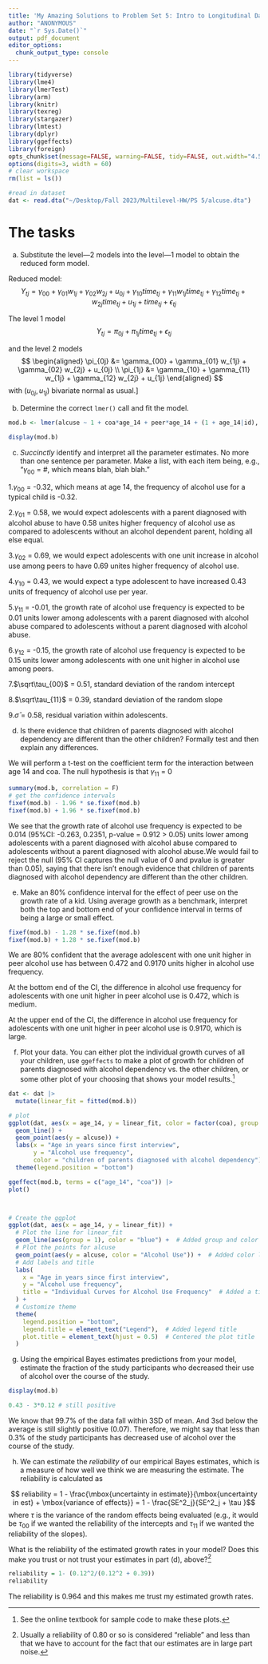 ```yaml
---
title: 'My Amazing Solutions to Problem Set 5: Intro to Longitudinal Data'
author: "ANONYMOUS"
date: "`r Sys.Date()`"
output: pdf_document
editor_options: 
  chunk_output_type: console
---
```

```r
library(tidyverse)
library(lme4)
library(lmerTest)
library(arm)
library(knitr)
library(texreg)
library(stargazer)
library(lmtest)
library(dplyr)
library(ggeffects)
library(foreign)
opts_chunk$set(message=FALSE, warning=FALSE, tidy=FALSE, out.width="4.5in")
options(digits=3, width = 60)
# clear workspace
rm(list = ls())

#read in dataset 
dat <- read.dta("~/Desktop/Fall 2023/Multilevel-HW/PS 5/alcuse.dta")
```


# The tasks
a. Substitute the level—2 models into the level—1 model to obtain the reduced form model.

Reduced model:
$$ Y_{tj} = \gamma_{00} + \gamma_{01} w_{1j} + \gamma_{02} w_{2j} + u_{0j} + \gamma_{10}time_{tj} + \gamma_{11} w_{1j}time_{tj} + \gamma_{12}time_{tj}+ w_{2j}time_{tj} + u_{1j} + time_{tj} + \epsilon_{tj} $$

The level 1 model
$$ Y_{tj} = \pi_{0j} + \pi_{1j} time_{tj} + \epsilon_{tj} $$

and the level 2 models
$$
\begin{aligned}
\pi_{0j} &= \gamma_{00} + \gamma_{01} w_{1j} + \gamma_{02} w_{2j} + u_{0j} \\
\pi_{1j} &= \gamma_{10} + \gamma_{11} w_{1j} + \gamma_{12} w_{2j} + u_{1j}
\end{aligned}
$$
with $(u_{0j}, u_{1j})$ bivariate normal as usual.]

\bigskip

b. Determine the correct `lmer()` call and fit the model.

``` r
mod.b <- lmer(alcuse ~ 1 + coa*age_14 + peer*age_14 + (1 + age_14|id), data = dat)

display(mod.b)
```

\bigskip

c. *Succinctly* identify and interpret all the parameter estimates. No more than one sentence per parameter. Make a list, with each item being, e.g., "$\gamma_{00}$ = #, which means blah, blah blah."  

1.$\gamma_{00}$ = -0.32, which means at age 14, the frequency of alcohol use for a typical child is -0.32. 

2.$\gamma_{01}$ = 0.58, we would expect adolescents with a parent diagnosed with alcohol abuse to have 0.58 unites higher frequency of alcohol use as compared to adolescents without an alcohol dependent parent, holding all else equal. 

3.$\gamma_{02}$ = 0.69,  we would expect adolescents with one unit increase in alcohol use among peers to have 0.69 unites higher frequency of alcohol use.

4.$\gamma_{10}$ = 0.43, we would expect a type adolescent to have increased 0.43 units of frequency of alcohol use per year. 

5.$\gamma_{11}$ = -0.01, the growth rate of alcohol use frequency is expected to be 0.01 units lower among adolescents with a parent diagnosed with alcohol abuse compared to adolescents without a parent diagnosed with alcohol abuse.

6.$\gamma_{12}$ = -0.15, the growth rate of alcohol use frequency is expected to be 0.15 units lower among adolescents with one unit higher in alcohol use among peers.

7.$\sqrt\tau_{00}$ = 0.51, standard deviation of the random intercept

8.$\sqrt\tau_{11}$ = 0.39, standard deviation of the random slope 

9.$\hat\sigma$ = 0.58, residual variation within adolescents. 

\bigskip

d. Is there evidence that children of parents diagnosed with alcohol dependency are different than the other children?  Formally test and then explain any differences.  

We will perform a t-test on the coefficient term for the interaction between age 14 and coa. The null hypothesis is that $\gamma_{11}$ = 0 

```r
summary(mod.b, correlation = F)
# get the confidence intervals 
fixef(mod.b) - 1.96 * se.fixef(mod.b)
fixef(mod.b) + 1.96 * se.fixef(mod.b)

```

We see that the growth rate of alcohol use frequency is expected to be 0.014 (95%CI: -0.263, 0.2351, p-value = 0.912 > 0.05) units lower among adolescents with a parent diagnosed with alcohol abuse compared to adolescents without a parent diagnosed with alcohol abuse.We would fail to reject the null (95% CI captures the null value of 0 and pvalue is greater than 0.05), saying that there isn't enough evidence that children of parents diagnosed with alcohol dependency are different than the other children. 

\bigskip

e. Make an 80% confidence interval for the effect of peer use on the growth rate of a kid. Using average growth as a benchmark, interpret both the top and bottom end of your confidence interval in terms of being a large or small effect.

```r
fixef(mod.b) - 1.28 * se.fixef(mod.b)
fixef(mod.b) + 1.28 * se.fixef(mod.b)
``` 

We are 80% confident that the average adolescent with one unit higher in peer alcohol use has between 0.472 and 0.9170 units higher in alcohol use frequency. 

At the bottom end of the CI, the difference in alcohol use frequency for adolescents with one unit higher in peer alcohol use is 0.472, which is medium. 

At the upper end of the CI, the difference in alcohol use frequency for adolescents with one unit higher in peer alcohol use is 0.9170, which is large. 

\bigskip

f. Plot your data.  You can either plot the individual growth curves of all your children, use ``ggeffects`` to make a plot of growth for children of parents diagnosed with alcohol dependency vs. the other children, or some other plot of your choosing that shows your model results.^[See the online textbook for sample code to make these plots.]

```r
dat <- dat |> 
  mutate(linear_fit = fitted(mod.b))

# plot 
ggplot(dat, aes(x = age_14, y = linear_fit, color = factor(coa), group = factor(id))) +
  geom_line() +
  geom_point(aes(y = alcuse)) +
  labs(x = "Age in years since first interview",
       y = "Alcohol use frequency", 
       color = "children of parents diagnosed with alcohol dependency") +
  theme(legend.position = "bottom")

ggeffect(mod.b, terms = c("age_14", "coa")) |>
plot()



# Create the ggplot
ggplot(dat, aes(x = age_14, y = linear_fit)) +
  # Plot the line for linear_fit
  geom_line(aes(group = 1), color = "blue") +  # Added group and color for clarity
  # Plot the points for alcuse
  geom_point(aes(y = alcuse, color = "Alcohol Use")) +  # Added color legend for points
  # Add labels and title
  labs(
    x = "Age in years since first interview",
    y = "Alcohol use frequency",
    title = "Individual Curves for Alcohol Use Frequency"  # Added a title
  ) +
  # Customize theme
  theme(
    legend.position = "bottom",
    legend.title = element_text("Legend"),  # Added legend title
    plot.title = element_text(hjust = 0.5)  # Centered the plot title
  )


```
\bigskip

g. Using the empirical Bayes estimates predictions from your model, estimate the fraction of the study participants who decreased their use of alcohol over the course of the study.

```r
display(mod.b)

0.43 - 3*0.12 # still positive
```
We know that 99.7% of the data fall within 3SD of mean. And 3sd below the average is still slightly positive (0.07). Therefore, we might say that less than 0.3% of the study participants has decreased use of alcohol over the course of the study. 

\bigskip

h. We can estimate the _reliability_ of our empirical Bayes estimates, which is a measure of how well we think we are measuring the estimate. The reliability is calculated as

$$ reliability = 1 - \frac{\mbox{uncertainty in estimate}}{\mbox{uncertainty in est} + \mbox{variance of effects}} = 1 - \frac{SE^2_j}{SE^2_j + \tau }$$
where $\tau$ is the variance of the random effects being evaluated (e.g., it would be $\tau_{00}$ if we wanted the reliability of the intercepts and $\tau_{11}$ if we wanted the reliability of the slopes).

What is the reliability of the estimated growth rates in your model?  Does this make you trust or not trust your estimates in part (d), above?^[Usually a reliability of 0.80 or so is considered "reliable" and less than that we have to account for the fact that our estimates are in large part noise.]  

```r
reliability = 1- (0.12^2/(0.12^2 + 0.39))
reliability 
```

The reliability is 0.964 and this makes me trust my estimated growth rates. 
